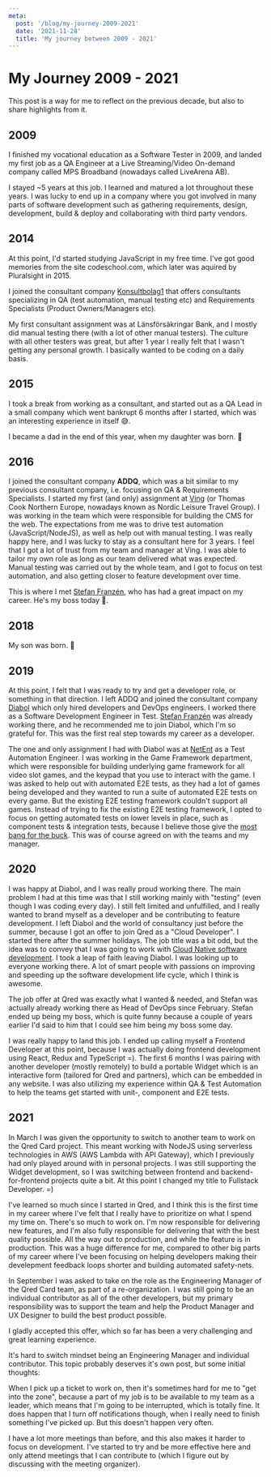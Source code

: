 ```yaml
---
meta:
  post: '/blog/my-journey-2009-2021'
  date: '2021-11-28'
  title: 'My journey between 2009 - 2021'
---
```



# My Journey 2009 - 2021

This post is a way for me to reflect on the previous decade, but also to share highlights from it.

## 2009

I finished my vocational education as a Software Tester in 2009, and landed my first job as a QA Engineer at a Live Streaming/Video On-demand company called MPS Broadband (nowadays called LiveArena AB).

I stayed ~5 years at this job. I learned and matured a lot throughout these years. I was lucky to end up in a company where you got involved in many parts of software development such as gathering requirements, design, development, build & deploy and collaborating with third party vendors.

## 2014

At this point, I'd started studying JavaScript in my free time. I've got good memories from the site codeschool.com, which later was aquired by Pluralsight in 2015.

I joined the consultant company [Konsultbolag1](https://konsultbolag1.se) that offers consultants specializing in QA (test automation, manual testing etc) and Requirements Specialists (Product Owners/Managers etc).

My first consultant assignment was at Länsförsäkringar Bank, and I mostly did manual testing there (with a lot of other manual testers).
The culture with all other testers was great, but after 1 year I really felt that I wasn't getting any personal growth. I basically wanted to be coding on a daily basis.

## 2015

I took a break from working as a consultant, and started out as a QA Lead in a small company which went bankrupt 6 months after I started, which was an interesting experience in itself 😅.

I became a dad in the end of this year, when my daughter was born. 👶

## 2016

I joined the consultant company **ADDQ**, which was a bit similar to my previous consultant company, i.e. focusing on QA & Requirements Specialists.
I started my first (and only) assignment at [Ving](https://www.ving.se/) (or Thomas Cook Northern Europe, nowadays known as Nordic Leisure Travel Group).
I was working in the team which were responsible for building the CMS for the web. The expectations from me was to drive test automation (JavaScript/NodeJS), as well as help out with manual testing.
I was really happy here, and I was lucky to stay as a consultant here for 3 years. I feel that I got a lot of trust from my team and manager at Ving. I was able to tailor my own role as long as our team delivered what was expected.
Manual testing was carried out by the whole team, and I got to focus on test automation, and also getting closer to feature development over time.

This is where I met [Stefan Franzén](https://www.linkedin.com/in/stefanfranzen), who has had a great impact on my career. He's my boss today 🙂.

## 2018

My son was born. 👶

## 2019

At this point, I felt that I was ready to try and get a developer role, or something in that direction. I left ADDQ and joined the consultant company [Diabol](https://www.diabol.se/) which only hired developers and DevOps engineers.
I worked there as a Software Development Engineer in Test. [Stefan Franzén](https://www.linkedin.com/in/stefanfranzen) was already working there, and he recommended me to join Diabol, which I'm so grateful for.
This was the first real step towards my career as a developer.

The one and only assignment I had with Diabol was at [NetEnt](https://www.netent.com/en/) as a Test Automation Engineer.
I was working in the Game Framework department, which were responsible for building underlying game framework for all video slot games, and the keypad that you use to interact with the game.
I was asked to help out with automated E2E tests, as they had a lot of games being developed and they wanted to run a suite of automated E2E tests on every game. But the existing E2E testing framework couldn't support all games.
Instead of trying to fix the existing E2E testing framework, I opted to focus on getting automated tests on lower levels in place, such as component tests & integration tests, because I believe those give the [most bang for the buck](https://kentcdodds.com/blog/write-tests).
This was of course agreed on with the teams and my manager.

## 2020

I was happy at Diabol, and I was really proud working there. The main problem I had at this time was that I still working mainly with "testing" (even though I was coding every day). I still felt limited and unfulfilled, and I really wanted to brand myself as a developer and be contributing to feature development.
I left Diabol and the world of consultancy just before the summer, because I got an offer to join Qred as a "Cloud Developer". I started there after the summer holidays. The job title was a bit odd, but the idea was to convey that I was going to work with [Cloud Native software development](https://www.infoworld.com/article/3281046/what-is-cloud-native-the-modern-way-to-develop-software.html).
I took a leap of faith leaving Diabol. I was looking up to everyone working there. A lot of smart people with passions on improving and speeding up the software development life cycle, which I think is awesome.

The job offer at Qred was exactly what I wanted & needed, and Stefan was actually already working there as Head of DevOps since February.
Stefan ended up being my boss, which is quite funny because a couple of years earlier I'd said to him that I could see him being my boss some day.

I was really happy to land this job. I ended up calling myself a Frontend Developer at this point, because I was actually doing frontend development using React, Redux and TypeScript =).
The first 6 months I was pairing with another developer (mostly remotely) to build a portable Widget which is an interactive form (tailored for Qred and partners), which can be embedded in any website.
I was also utilizing my experience within QA & Test Automation to help the teams get started with unit-, component and E2E tests.

## 2021

In March I was given the opportunity to switch to another team to work on the Qred Card project. This meant working with NodeJS using serverless technologies in AWS (AWS Lambda with API Gateway), which I previously had only played around with in personal projects.
I was still supporting the Widget development, so I was switching between frontend and backend-for-frontend projects quite a bit. At this point I changed my title to Fullstack Developer. =)

I've learned so much since I started in Qred, and I think this is the first time in my career where I've felt that I really have to prioritize on what I spend my time on. There's so much to work on.
I'm now responsible for delivering new features, and I'm also fully responsible for delivering that with the best quality possible. All the way out to production, and while the feature is in production.
This was a huge difference for me, compared to other big parts of my career where I've been focusing on helping developers making their develepment feedback loops shorter and building automated safety-nets.

In September I was asked to take on the role as the Engineering Manager of the Qred Card team, as part of a re-organization.
I was still going to be an individual contributor as all of the other developers, but my primary responsibility was to support the team and help the Product Manager and UX Designer to build the best product possible.

I gladly accepted this offer, which so far has been a very challenging and great learning experience.

It's hard to switch mindset being an Engineering Manager and individual contributor. This topic probably deserves it's own post, but some initial thoughts:

When I pick up a ticket to work on, then it's sometimes hard for me to "get into the zone", because a part of my job is to be available to my team as a leader, which means that I'm going to be interrupted, which is totally fine.
It does happen that I turn off notifications though, when I really need to finish something I've picked up. But this doesn't happen very often.

I have a lot more meetings than before, and this also makes it harder to focus on development. I've started to try and be more effective here and only attend meetings that I can contribute to (which I figure out by discussing with the meeting organizer).
